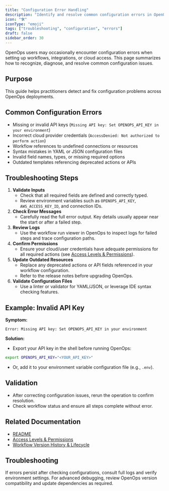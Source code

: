 ```yaml
---
title: "Configuration Error Handling"
description: "Identify and resolve common configuration errors in OpenOps."
icon: "🛠️"
iconType: "emoji"
tags: ["troubleshooting", "configuration", "errors"]
draft: false
sidebar_order: 30
---
```


OpenOps users may occasionally encounter configuration errors when setting up workflows, integrations, or cloud access. This page summarizes how to recognize, diagnose, and resolve common configuration issues.

## Purpose
This guide helps practitioners detect and fix configuration problems across OpenOps deployments.

## Common Configuration Errors
- Missing or invalid API keys (`Missing API key: Set OPENOPS_API_KEY in your environment`)
- Incorrect cloud provider credentials (`AccessDenied: Not authorized to perform action`)
- Workflow references to undefined connections or resources
- Syntax mistakes in YAML or JSON configuration files
- Invalid field names, types, or missing required options
- Outdated templates referencing deprecated actions or APIs

## Troubleshooting Steps
1. **Validate Inputs**
   - Check that all required fields are defined and correctly typed.
   - Review environment variables such as `OPENOPS_API_KEY`, `AWS_ACCESS_KEY_ID`, and connection IDs.
2. **Check Error Messages**
   - Carefully read the full error output. Key details usually appear near the start or after a failed step.
3. **Review Logs**
   - Use the workflow run viewer in OpenOps to inspect logs for failed steps and trace configuration paths.
4. **Confirm Permissions**
   - Ensure your cloud/user credentials have adequate permissions for all required actions (see [Access Levels & Permissions](/cloud-access/access-levels-permissions)).
5. **Update Outdated Resources**
   - Replace any deprecated actions or API fields referenced in your workflow configuration.
   - Refer to the release notes before upgrading OpenOps.
6. **Validate Configuration Files**
   - Use a linter or validator for YAML/JSON, or leverage IDE syntax checking features.

## Example: Invalid API Key

**Symptom:**
```
Error: Missing API key: Set OPENOPS_API_KEY in your environment
```
**Solution:**
- Export your API key in the shell before running OpenOps:
```bash
export OPENOPS_API_KEY="<YOUR_API_KEY>"
```
- Or, add it to your environment variable configuration file (e.g., `.env`).

## Validation
- After correcting configuration issues, rerun the operation to confirm resolution.
- Check workflow status and ensure all steps complete without error.

## Related Documentation
- [README](/README.md)
- [Access Levels & Permissions](/cloud-access/access-levels-permissions)
- [Workflow Version History & Lifecycle](/workflow-management/workflow-version-history-lifecycle)

## Troubleshooting
If errors persist after checking configurations, consult full logs and verify environment settings. For advanced debugging, review OpenOps version compatibility and update dependencies as required.
